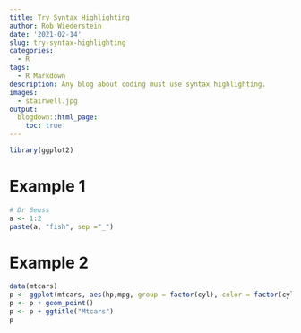 ```yaml
---
title: Try Syntax Highlighting
author: Rob Wiederstein
date: '2021-02-14'
slug: try-syntax-highlighting
categories:
  - R
tags:
  - R Markdown
description: Any blog about coding must use syntax highlighting.
images:
  - stairwell.jpg
output:
  blogdown::html_page:
    toc: true
---
```


```r
library(ggplot2)
```

# Example 1

```r
# Dr Seuss
a <- 1:2
paste(a, "fish", sep ="_")
```

# Example 2

```r
data(mtcars)
p <- ggplot(mtcars, aes(hp,mpg, group = factor(cyl), color = factor(cyl)))
p <- p + geom_point()
p <- p + ggtitle("Mtcars")
p
```
